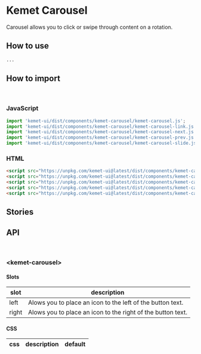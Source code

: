 

<Meta title="Components/Carousel" component="kemet-carousel" />

# Kemet Carousel

Carousel allows you to click or swipe through content on a rotation.


## How to use

```html
...
```

## How to import

<br />

### JavaScript
```javascript
import 'kemet-ui/dist/components/kemet-carousel/kemet-carousel.js';
import 'kemet-ui/dist/components/kemet-carousel/kemet-carousel-link.js';
import 'kemet-ui/dist/components/kemet-carousel/kemet-carousel-next.js';
import 'kemet-ui/dist/components/kemet-carousel/kemet-carousel-prev.js';
import 'kemet-ui/dist/components/kemet-carousel/kemet-carousel-slide.js';
```

### HTML
```html
<script src="https://unpkg.com/kemet-ui@latest/dist/components/kemet-carousel/kemet-carousel.js" type="module"></script>
<script src="https://unpkg.com/kemet-ui@latest/dist/components/kemet-carousel/kemet-carousel-link.js" type="module"></script>
<script src="https://unpkg.com/kemet-ui@latest/dist/components/kemet-carousel/kemet-carousel-next.js" type="module"></script>
<script src="https://unpkg.com/kemet-ui@latest/dist/components/kemet-carousel/kemet-carousel-prev.js" type="module"></script>
<script src="https://unpkg.com/kemet-ui@latest/dist/components/kemet-carousel/kemet-carousel-slide.js" type="module"></script>
```

## Stories

<Canvas>
  <Story name="Standard" story={stories.Standard} />
</Canvas>

<ArgsTable story="Standard" />


## API

<br />

### &lt;kemet-carousel&gt;
<ArgsTable of="kemet-carousel" />

#### Slots

| slot  | description                                                 |
|-------|------------------------------------------------------------ |
| left  | Alows you to place an icon to the left of the button text.  |
| right | Alows you to place an icon to the right of the button text. |

#### CSS

| css                             | description                               | default               |
|-------------------------------- |------------------------------------------ | --------------------- |
